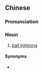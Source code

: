 ==Chinese==
{{zh-forms}}

===Pronunciation===
{{zh-pron
|m=qiúléi
|cat=n
}}

===Noun===
{{zh-noun}}

# [[ball lightning]]

====Synonyms====
* {{zh-l|球狀閃電}}